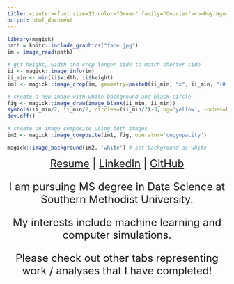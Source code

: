 ```yaml
---
title: <center><font size=12 color="Green" family="Courier"><b>Duy Nguyen</b></font></center>
output: html_document
---
```

```r
library(magick)
path = knitr::include_graphics("face.jpg")
im = image_read(path)

# get height, width and crop longer side to match shorter side
ii <- magick::image_info(im)
ii_min <- min(ii$width, ii$height)
im1 <- magick::image_crop(im, geometry=paste0(ii_min, "x", ii_min, "+0+0"), repage=TRUE)

# create a new image with white background and black circle
fig <- magick::image_draw(image_blank(ii_min, ii_min))
symbols(ii_min/2, ii_min/2, circles=(ii_min/2)-3, bg='yellow', inches=FALSE, add=TRUE)
dev.off()

# create an image composite using both images
im2 <- magick::image_composite(im1, fig, operator='copyopacity')
```

```r
magick::image_background(im2, 'white') # set background as white
```

<center><font size = 5>[Resume](https://drive.google.com/file/d/1omMJCz4QFnzkjWX05snrKyBEztRHSyz5/view?usp=sharing) | [LinkedIn](https://www.linkedin.com/in/epicduy/) | [GitHub](https://github.com/epicduy)

I am pursuing MS degree in Data Science at Southern Methodist University.

My interests include machine learning and computer simulations.

<body>
    <div class="footer">Please check out other tabs representing work / analyses that I have completed!</div>
</body></font></center>